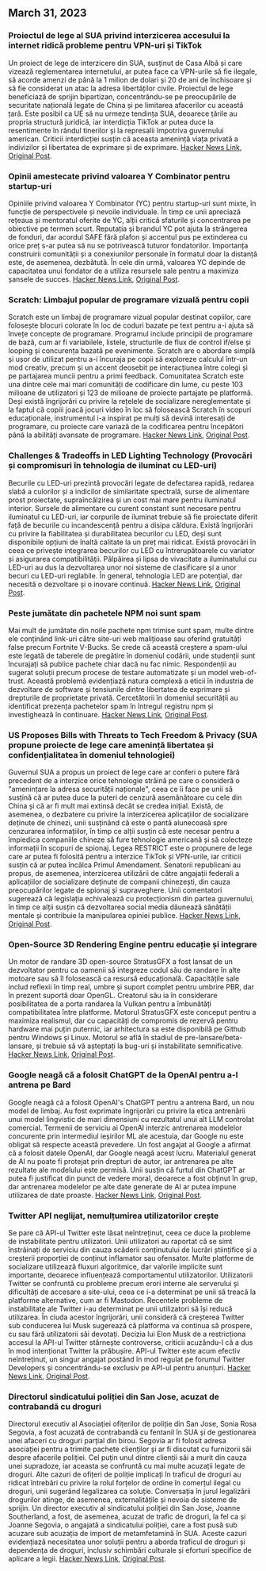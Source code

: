 

<CallToAction />

<Steps>

## March 31, 2023

### Proiectul de lege al SUA privind interzicerea accesului la internet ridică probleme pentru VPN-uri și TikTok

Un proiect de lege de interzicere din SUA, susținut de Casa Albă și care vizează reglementarea internetului, ar putea face ca VPN-urile să fie ilegale, să acorde amenzi de până la 1 milion de dolari și 20 de ani de închisoare și să fie considerat un atac la adresa libertăților civile. Proiectul de lege beneficiază de sprijin bipartizan, concentrându-se pe preocupările de securitate națională legate de China și pe limitarea afacerilor cu această țară. Este posibil ca UE să nu urmeze tendința SUA, deoarece țările au propria structură juridică, iar interdicția TikTok ar putea duce la resentimente în rândul tinerilor și la represalii împotriva guvernului american. Criticii interdicției susțin că aceasta amenință viața privată a indivizilor și libertatea de exprimare și de exprimare.
[Hacker News Link](http://news.ycombinator.com/item?id=35366955), [Original Post](https://www.youtube.com/watch?v=FWQGA_n5Z4M).

### Opinii amestecate privind valoarea Y Combinator pentru startup-uri

Opiniile privind valoarea Y Combinator (YC) pentru startup-uri sunt mixte, în funcție de perspectivele și nevoile individuale. În timp ce unii apreciază rețeaua și mentoratul oferite de YC, alții critică sfaturile și concentrarea pe obiective pe termen scurt. Reputația și brandul YC pot ajuta la strângerea de fonduri, dar acordul SAFE fără plafon și accentul pus pe extinderea cu orice preț s-ar putea să nu se potrivească tuturor fondatorilor. Importanța construirii comunității și a conexiunilor personale în formatul doar la distanță este, de asemenea, dezbătută. În cele din urmă, valoarea YC depinde de capacitatea unui fondator de a utiliza resursele sale pentru a maximiza șansele de succes.
[Hacker News Link](http://news.ycombinator.com/item?id=35373019), [Original Post](https://acecreamu.substack.com/p/is-y-combinator-worth-the-money).

### Scratch: Limbajul popular de programare vizuală pentru copii

Scratch este un limbaj de programare vizual popular destinat copiilor, care folosește blocuri colorate în loc de coduri bazate pe text pentru a-i ajuta să învețe concepte de programare. Programul include principii de programare de bază, cum ar fi variabilele, listele, structurile de flux de control if/else și looping și concurența bazată pe evenimente. Scratch are o abordare simplă și ușor de utilizat pentru a-i încuraja pe copii să exploreze calculul într-un mod creativ, precum și un accent deosebit pe interacțiunea între colegi și pe partajarea muncii pentru a primi feedback. Comunitatea Scratch este una dintre cele mai mari comunități de codificare din lume, cu peste 103 milioane de utilizatori și 123 de milioane de proiecte partajate pe platformă. Deși există îngrijorări cu privire la rețelele de socializare nereglementate și la faptul că copiii joacă jocuri video în loc să folosească Scratch în scopuri educaționale, instrumentul i-a inspirat pe mulți să devină interesați de programare, cu proiecte care variază de la codificarea pentru începători până la abilități avansate de programare.
[Hacker News Link](http://news.ycombinator.com/item?id=35373052), [Original Post](https://scratch.mit.edu/about).

### Challenges & Tradeoffs in LED Lighting Technology (Provocări și compromisuri în tehnologia de iluminat cu LED-uri)

Becurile cu LED-uri prezintă provocări legate de defectarea rapidă, redarea slabă a culorilor și a indicilor de similaritate spectrală, surse de alimentare prost proiectate, supraîncălzirea și un cost mai mare pentru iluminatul interior. Sursele de alimentare cu curent constant sunt necesare pentru iluminatul cu LED-uri, iar corpurile de iluminat trebuie să fie proiectate diferit față de becurile cu incandescență pentru a disipa căldura. Există îngrijorări cu privire la fiabilitatea și durabilitatea becurilor cu LED, deși sunt disponibile opțiuni de înaltă calitate la un preț mai ridicat. Există provocări în ceea ce privește integrarea becurilor cu LED cu întrerupătoarele cu variator și asigurarea compatibilității. Pâlpâirea și lipsa de vivacitate a iluminatului cu LED-uri au dus la dezvoltarea unor noi sisteme de clasificare și a unor becuri cu LED-uri reglabile. În general, tehnologia LED are potențial, dar necesită o dezvoltare și o inovare continuă.
[Hacker News Link](http://news.ycombinator.com/item?id=35371750), [Original Post](https://nymag.com/strategist/article/led-light-bulbs-investigation.html).

### Peste jumătate din pachetele NPM noi sunt spam

Mai mult de jumătate din noile pachete npm trimise sunt spam, multe dintre ele conținând link-uri către site-uri web malițioase sau oferind gratuități false precum Fortnite V-Bucks. Se crede că această creștere a spam-ului este legată de taberele de pregătire în domeniul codării, unde studenții sunt încurajați să publice pachete chiar dacă nu fac nimic. Respondenții au sugerat soluții precum procese de testare automatizate și un model web-of-trust. Această problemă evidențiază natura complexă a eticii în industria de dezvoltare de software și tensiunile dintre libertatea de exprimare și drepturile de proprietate privată. Cercetătorii în domeniul securității au identificat prezența pachetelor spam în întregul registru npm și investighează în continuare.
[Hacker News Link](http://news.ycombinator.com/item?id=35370728), [Original Post](https://blog.sandworm.dev/one-in-two-new-npm-packages-is-seo-spam-right-now).

### US Proposes Bills with Threats to Tech Freedom & Privacy (SUA propune proiecte de lege care amenință libertatea și confidențialitatea în domeniul tehnologiei)

Guvernul SUA a propus un proiect de lege care ar conferi o putere fără precedent de a interzice orice tehnologie străină pe care o consideră o "amenințare la adresa securității naționale", ceea ce îi face pe unii să susțină că ar putea duce la puteri de cenzură asemănătoare cu cele din China și că ar fi mult mai extinsă decât se credea inițial. Există, de asemenea, o dezbatere cu privire la interzicerea aplicațiilor de socializare deținute de chinezi, unii susținând că este o pantă alunecoasă spre cenzurarea informațiilor, în timp ce alții susțin că este necesar pentru a împiedica companiile chineze să fure tehnologie americană și să colecteze informații în scopuri de spionaj. Legea RESTRICT este o propunere de lege care ar putea fi folosită pentru a interzice TikTok și VPN-urile, iar criticii susțin că ar putea încălca Primul Amendament. Senatorii republicani au propus, de asemenea, interzicerea utilizării de către angajații federali a aplicațiilor de socializare deținute de companii chinezești, din cauza preocupărilor legate de spionaj și supraveghere. Unii comentatori sugerează că legislația echivalează cu protecționism din partea guvernului, în timp ce alții susțin că dezvoltarea social media dăunează sănătății mentale și contribuie la manipularea opiniei publice.
[Hacker News Link](http://news.ycombinator.com/item?id=35369075), [Original Post](https://www.vice.com/en/article/4a3ddb/restrict-act-insanely-broad-ban-tiktok-vpns).

### Open-Source 3D Rendering Engine pentru educație și integrare

Un motor de randare 3D open-source StratusGFX a fost lansat de un dezvoltator pentru ca oamenii să integreze codul său de randare în alte motoare sau să îl folosească ca resursă educațională. Capacitățile sale includ reflexii în timp real, umbre și suport complet pentru umbrire PBR, dar în prezent suportă doar OpenGL. Creatorul său ia în considerare posibilitatea de a porta randarea la Vulkan pentru a îmbunătăți compatibilitatea între platforme. Motorul StratusGFX este conceput pentru a maximiza realismul, dar cu capacități de compromis de rezervă pentru hardware mai puțin puternic, iar arhitectura sa este disponibilă pe Github pentru Windows și Linux. Motorul se află în stadiul de pre-lansare/beta-lansare, și trebuie să vă așteptați la bug-uri și instabilitate semnificative.
[Hacker News Link](http://news.ycombinator.com/item?id=35370284), [Original Post](https://github.com/KTStephano/StratusGFX).

### Google neagă că a folosit ChatGPT de la OpenAI pentru a-l antrena pe Bard

Google neagă că a folosit OpenAI's ChatGPT pentru a antrena Bard, un nou model de limbaj. Au fost exprimate îngrijorări cu privire la etica antrenării unui model lingvistic de mari dimensiuni cu rezultatul unui alt LLM controlat comercial. Termenii de serviciu ai OpenAI interzic antrenarea modelelor concurente prin intermediul ieșirilor ML ale acestuia, dar Google nu este obligat să respecte această prevedere. Un fost angajat al Google a afirmat că a folosit datele OpenAI, dar Google neagă acest lucru. Materialul generat de AI nu poate fi protejat prin drepturi de autor, iar antrenarea pe alte rezultate ale modelului este permisă. Unii susțin că furtul din ChatGPT ar putea fi justificat din punct de vedere moral, deoarece a fost obținut în grup, dar antrenarea modelelor pe alte date generate de AI ar putea impune utilizarea de date proaste.
[Hacker News Link](http://news.ycombinator.com/item?id=35370915), [Original Post](https://twitter.com/steventey/status/1641267979399704576).

### Twitter API neglijat, nemulțumirea utilizatorilor crește

Se pare că API-ul Twitter este lăsat neîntreținut, ceea ce duce la probleme de instabilitate pentru utilizatori. Unii utilizatori au raportat că se simt înstrăinați de serviciu din cauza scăderii conținutului de lucrări științifice și a creșterii proporției de conținut inflamator sau ofensator. Multe platforme de socializare utilizează fluxuri algoritmice, dar valorile implicite sunt importante, deoarece influențează comportamentul utilizatorilor. Utilizatorii Twitter se confruntă cu probleme precum erori interne ale serverului și dificultăți de accesare a site-ului, ceea ce i-a determinat pe unii să treacă la platforme alternative, cum ar fi Mastodon. Recentele probleme de instabilitate ale Twitter i-au determinat pe unii utilizatori să își reducă utilizarea. În ciuda acestor îngrijorări, unii consideră că creșterea Twitter sub conducerea lui Musk sugerează că platforma va continua să prospere, cu sau fără utilizatorii săi devotați. Decizia lui Elon Musk de a restricționa accesul la API-ul Twitter stârnește controverse, criticii acuzându-l că a dus în mod intenționat Twitter la prăbușire. API-ul Twitter este acum efectiv neîntreținut, un singur angajat postând în mod regulat pe forumul Twitter Developers și concentrându-se exclusiv pe API-ul pentru anunțuri.
[Hacker News Link](http://news.ycombinator.com/item?id=35370152), [Original Post](https://snarfed.org/the-twitter-api-is-now-effectively-unmaintained).

### Directorul sindicatului poliției din San Jose, acuzat de contrabandă cu droguri

Directorul executiv al Asociației ofițerilor de poliție din San Jose, Sonia Rosa Segovia, a fost acuzată de contrabandă cu fentanil în SUA și de gestionarea unei afaceri cu droguri parțial din birou. Segovia ar fi folosit adresa asociației pentru a trimite pachete clienților și ar fi discutat cu furnizorii săi despre afacerile poliției. Cel puțin unul dintre clienții săi a murit din cauza unei supradoze, iar aceasta se confruntă cu mai multe acuzații legate de droguri. Alte cazuri de ofițeri de poliție implicați în traficul de droguri au ridicat întrebări cu privire la rolul forțelor de ordine în comerțul ilegal cu droguri, unii sugerând legalizarea ca soluție. Conversația în jurul legalizării drogurilor atinge, de asemenea, externalitățile și nevoia de sisteme de sprijin. Un director executiv al sindicatului poliției din San Jose, Joanne Southerland, a fost, de asemenea, acuzat de trafic de droguri, la fel ca și Joanne Segovia, o angajată a sindicatului poliției, care a fost pusă sub acuzare sub acuzația de import de metamfetamină în SUA. Aceste cazuri evidențiază necesitatea unor soluții pentru a aborda traficul de droguri și dependența de droguri, inclusiv schimbări culturale și eforturi specifice de aplicare a legii.
[Hacker News Link](http://news.ycombinator.com/item?id=35376488), [Original Post](https://www.washingtonexaminer.com/news/crime/san-jose-police-union-director-smuggle-fentanyl-charge).

</Steps>

